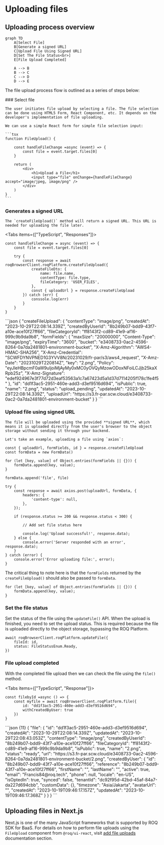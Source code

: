 
# Uploading files

## Uploading process overview

```mermaid
graph TD
    A[Select File]
    B[Generate a signed URL]
    C[Upload File Using Signed URL]
    D[Set The File Status<br>]
    E[File Upload Completed]

    A --> B
    B --> C
    C --> D
    D --> E
```

The file upload process flow is outlined as a series of steps below:

<Steps>
### Select file
    
    The user initiates file upload by selecting a file. The file selection can be done using HTML5 Form, React Component, etc. It depends on the developer's implementation of file uploading.

    We can use a simple React form for simple file selection input:

    ```tsx
    function FileUpload() {

        const handleFileChange =async (event) => {
            const file = event.target.files[0]
        }

        return (
            <div>
                <h1>Upload a File</h1>
                <input type="file" onChange={handleFileChange} accept="image/jpeg, image/png" />
            </div>
        )
    }
    ```

### Generates a signed URL

    The `createFileUpload()` method will return a signed URL. This URL is needed for uploading the file later.

<Tabs items={["TypeScript", "Responses"]}>
<Tab>
```tsx
const handleFileChange = async (event) => {
    const file = event.target.files[0]

    try {
        const response = await roqBrowserClient.roqPlatform.createFileUpload({
            createFileDto: {
                name: file.name,
                contentType: file.type,
                fileCategory: 'USER_FILES',
            },
            const { uploadUrl } = response.createFileUpload
        }) catch (err) {
            conssole.log(err)
        }
    }
}    
```
</Tab>
<Tab>
```json
{
    "createFileUpload": {
        "contentType": "image/png",
        "createdAt": "2023-10-29T22:08:14.339Z",
        "createdByUserId": "8b249b07-bdd9-43f7-a10e-ace10f27ff66",
        "fileCategoryId": "ff8143f2-cd89-41e9-af16-999c9b9da9b8",
        "formFields": {
            "maxSize": "20000000",
            "Content-Type": "image/png",
            "expiryTime": "3600",
            "bucket": "e3408733-0ac2-4596-8264-0a7da2481801-environment-bucket",
            "X-Amz-Algorithm": "AWS4-HMAC-SHA256",
            "X-Amz-Credential": "SCWFDYNVPNED1G3YVV8N/20231029/fr-par/s3/aws4_request",
            "X-Amz-Date": "20231029T220814Z",
            "key": "2.png",
            "Policy": "eyJleHBpcmF0aW9uIjoiMjAyMy0xMC0yOVQyMzowODoxNFoiLCJjb25kaXRpb25z",
            "X-Amz-Signature": "edef924967e3f77d72d3eaf53563a1c7a67423d5a1d37d7114205f178c1fe4f5"
        },
        "id": "dd1f3ac5-2951-460e-add3-d3ef9516d694",
        "isPublic": true,
        "name": "2.png",
        "status": "upload_pending",
        "updatedAt": "2023-10-29T22:08:14.339Z",
        "uploadUrl": "https://s3.fr-par.scw.cloud/e3408733-0ac2-0a7da2481801-environment-bucket"
    }
}
```
</Tab> 
</Tabs>

### Upload file using signed URL 

    The file will be uploaded using the provided **signed URL**, which means it is uploaded directly from the user's browser to the object storage without sending it through your backend.

    Let's take an example, uploading a file using `axios`:

```tsx
const { uploadUrl, formFields, id } = response.createFileUpload
const formData = new FormData()

for (let [key, value] of Object.entries(formFields || {})) {
    formData.append(key, value);
}

formData.append('file', file)

try {
    const response = await axios.post(uploadUrl, formData, {
        headers: {
            'content-type': null,
        },
    });

    if (response.status >= 200 && response.status < 300) {

        // Add set file status here
        
        console.log('Upload successful!', response.data);
    } else {
        console.error('Server responded with an error', response.data);
    }
} catch (error) {
    console.error('Error uploading file:', error);
} 
```

The critical thing to note here is that the `formFields` returned by the `createFileUpload()` should also be passed to `formData`.

```tsx
for (let [key, value] of Object.entries(formFields || {})) {
    formData.append(key, value);
}
```

### Set the file status 

Set the status of the file using the `updateFile()` API. When the upload is finished, you need to set the upload status. This is required because the file is uploaded directly to the object storage, bypassing the ROQ Platform.

```tsx
await roqBrowserClient.roqPlatform.updateFile({
    fileId: id,
    status: FileStatusEnum.Ready,
})
```

### File upload completed

With the completed file upload then we can check the file using the `file()` method.


<Tabs items={["TypeScript", "Response"]}>
<Tab>
```tsx
const filebyId =async () => {
	const myfile = await roqBrowserClient.roqPlatform.file({
		id: "dd1f3ac5-2951-460e-add3-d3ef9516d694",
		withCreatedByUser: true
	})
}
```
</Tab>
<Tab>
```json {11}
{
    "file": {
        "id": "dd1f3ac5-2951-460e-add3-d3ef9516d694",
        "createdAt": "2023-10-29T22:08:14.339Z",
        "updatedAt": "2023-10-29T22:08:43.053Z",
        "contentType": "image/png",
        "createdByUserId": "8b249b07-bdd9-43f7-a10e-ace10f27ff66",
        "fileCategoryId": "ff8143f2-cd89-41e9-af16-999c9b9da9b8",
        "isPublic": true,
        "name": "2.png",
        "status": "ready",
        "url": "https://s3.fr-par.scw.cloud/e3408733-0ac2-4596-8264-0a7da2481801-environment-bucket/2.png",
        "createdByUser": {
            "id": "8b249b07-bdd9-43f7-a10e-ace10f27ff66",
            "reference": "8b249b07-bdd9-43f7-a10e-ace10f27ff66",
            "firstName": "",
            "lastName": "",
            "active": true,
            "email": "Francis84@roq.tech",
            "phone": null,
            "locale": "en-US",
            "isOptedIn": true,
            "synced": false,
            "tenantId": "dc92f95d-42bd-45af-84a7-da227d694cbb",
            "customData": {},
            "timezone": "Asia/Jakarta",
            "avatarUrl": "",
            "createdAt": "2023-10-19T09:46:17.157Z",
            "updatedAt": "2023-10-19T09:46:17.368Z"
        }
    }
}
```
</Tab>
</Tabs>

</Steps>

## Uploading files in Next.js

Next.js is one of the many JavaScript frameworks that is supported by ROQ SDK for BaaS. For details on how to perform file uploads using the `FileUpload` component from `@roq/ui-react`, visit [add file uploads](/tutorials/add-file-uploads) documentation section.